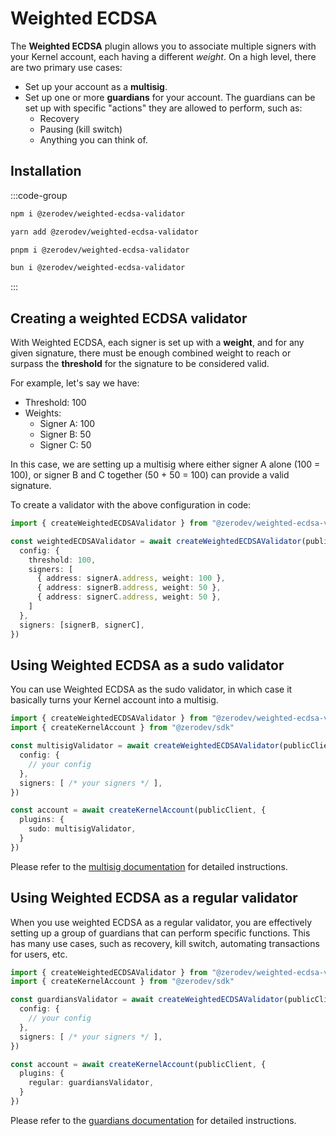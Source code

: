 # Weighted ECDSA

The **Weighted ECDSA** plugin allows you to associate multiple signers with your Kernel account, each having a different *weight*.  On a high level, there are two primary use cases:

- Set up your account as a **multisig**.
- Set up one or more **guardians** for your account.  The guardians can be set up with specific "actions" they are allowed to perform, such as:
  - Recovery
  - Pausing (kill switch)
  - Anything you can think of.

## Installation

:::code-group

```bash [npm]
npm i @zerodev/weighted-ecdsa-validator
```

```bash [yarn]
yarn add @zerodev/weighted-ecdsa-validator
```

```bash [pnpm]
pnpm i @zerodev/weighted-ecdsa-validator
```

```bash [bun]
bun i @zerodev/weighted-ecdsa-validator
```

:::

## Creating a weighted ECDSA validator

With Weighted ECDSA, each signer is set up with a **weight**, and for any given signature, there must be enough combined weight to reach or surpass the **threshold** for the signature to be considered valid.

For example, let's say we have:

- Threshold: 100
- Weights:
  - Signer A: 100
  - Signer B: 50
  - Signer C: 50

In this case, we are setting up a multisig where either signer A alone (100 = 100), or signer B and C together (50 + 50 = 100) can provide a valid signature.

To create a validator with the above configuration in code:

```ts
import { createWeightedECDSAValidator } from "@zerodev/weighted-ecdsa-validator"

const weightedECDSAValidator = await createWeightedECDSAValidator(publicClient, {
  config: {
    threshold: 100,
    signers: [
      { address: signerA.address, weight: 100 },
      { address: signerB.address, weight: 50 },
      { address: signerC.address, weight: 50 },
    ]
  },
  signers: [signerB, signerC],
})
```

## Using Weighted ECDSA as a sudo validator

You can use Weighted ECDSA as the sudo validator, in which case it basically turns your Kernel account into a multisig.

```ts
import { createWeightedECDSAValidator } from "@zerodev/weighted-ecdsa-validator"
import { createKernelAccount } from "@zerodev/sdk"

const multisigValidator = await createWeightedECDSAValidator(publicClient, {
  config: {
    // your config
  },
  signers: [ /* your signers */ ],
})

const account = await createKernelAccount(publicClient, {
  plugins: {
    sudo: multisigValidator,
  }
})
```

Please refer to the [multisig documentation](/sdk/plugins/multisig) for detailed instructions.

## Using Weighted ECDSA as a regular validator

When you use weighted ECDSA as a regular validator, you are effectively setting up a group of guardians that can perform specific functions.  This has many use cases, such as recovery, kill switch, automating transactions for users, etc.

```ts
import { createWeightedECDSAValidator } from "@zerodev/weighted-ecdsa-validator"
import { createKernelAccount } from "@zerodev/sdk"

const guardiansValidator = await createWeightedECDSAValidator(publicClient, {
  config: {
    // your config
  },
  signers: [ /* your signers */ ],
})

const account = await createKernelAccount(publicClient, {
  plugins: {
    regular: guardiansValidator,
  }
})
```

Please refer to the [guardians documentation](/sdk/plugins/guardians) for detailed instructions.